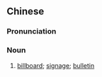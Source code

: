 ==Chinese==
{{zh-forms|type=21}}

===Pronunciation===
{{zh-pron
|m=gōnggàopái,er=y
|c=gung1 gou3 paai4-2
|cat=n
}}

===Noun===
{{zh-noun}}

# [[billboard]]; [[signage]]; [[bulletin]]